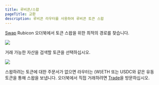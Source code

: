 ```yaml
---
title: 루비콘/스왑
pageTitle: 교환
description: 루비콘 라우터를 사용하여 루비콘 토큰 스왑
---
```


[Swap](https://app.rubicon.finance/swap) Rubicon 오더북에서 토큰 스왑을 위한 최적의 경로를 찾습니다.

![](</assets/image(18).png>)

거래 가능한 자산을 검색할 토큰을 선택하십시오.

![](</assets/image(89).png>)

스왑하려는 토큰에 대한 주문서가 없으면 라우터는 (W)ETH 또는 USDC와 같은 유동 토큰을 통해 스왑을 보냅니다. 오더북에서 직접 거래하려면 [Trade](/docs/guides/trade/trade)을 방문하십시오.